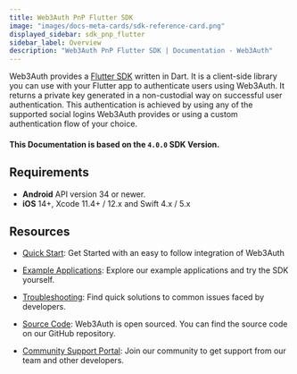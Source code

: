 ```yaml
---
title: Web3Auth PnP Flutter SDK
image: "images/docs-meta-cards/sdk-reference-card.png"
displayed_sidebar: sdk_pnp_flutter
sidebar_label: Overview
description: "Web3Auth PnP Flutter SDK | Documentation - Web3Auth"
---
```


Web3Auth provides a [Flutter SDK](https://github.com/Web3Auth/web3auth-flutter-sdk) written in Dart.
It is a client-side library you can use with your Flutter app to authenticate users using Web3Auth.
It returns a private key generated in a non-custodial way on successful user authentication. This
authentication is achieved by using any of the supported social logins Web3Auth provides or using a
custom authentication flow of your choice.

#### This Documentation is based on the `4.0.0` SDK Version.

## Requirements

- **Android** API version 34 or newer.
- **iOS** 14+, Xcode 11.4+ / 12.x and Swift 4.x / 5.x

## Resources

- [Quick Start](/quick-start?product=PNP&sdk=PNP_FLUTTER&framework=ANDROID&stepIndex=1&stepIndex=0):
  Get Started with an easy to follow integration of Web3Auth

- [Example Applications](/examples?product=Plug+and+Play&sdk=Plug+and+Play+Flutter+SDK): Explore our
  example applications and try the SDK yourself.

- [Troubleshooting](/troubleshooting): Find quick solutions to common issues faced by developers.

- [Source Code](https://github.com/Web3Auth/web3auth-flutter-sdk/): Web3Auth is open sourced. You
  can find the source code on our GitHub repository.

- [Community Support Portal](https://web3auth.io/community/c/help-pnp/pnp-flutter/18): Join our
  community to get support from our team and other developers.
